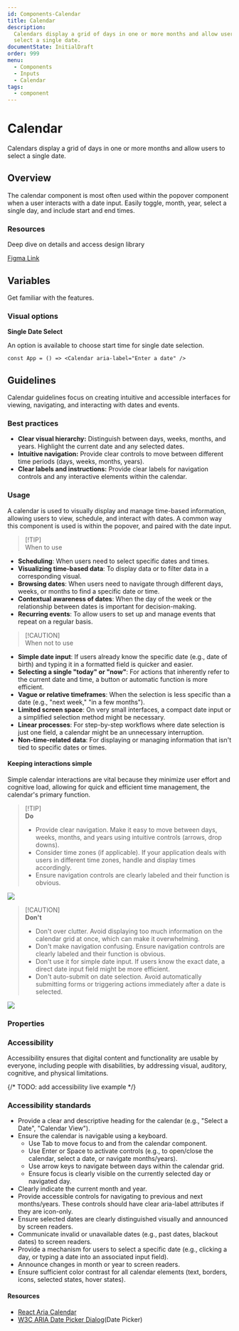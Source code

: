 ```yaml
---
id: Components-Calendar
title: Calendar
description:
  Calendars display a grid of days in one or more months and allow users to
  select a single date.
documentState: InitialDraft
order: 999
menu:
  - Components
  - Inputs
  - Calendar
tags:
  - component
---
```


# Calendar

Calendars display a grid of days in one or more months and allow users to select
a single date.

## Overview

The calendar component is most often used within the popover component when a
user interacts with a date input. Easily toggle, month, year, select a single
day, and include start and end times.

### Resources

Deep dive on details and access design library

[Figma Link](https://www.figma.com/design/AvtPX6g7OGGCRvNlatGOIY/NIMBUS-design-system?node-id=4292-15537&m=dev)

## Variables

Get familiar with the features.

### Visual options

**Single Date Select**

An option is available to choose start time for single date selection.

```jsx-live
const App = () => <Calendar aria-label="Enter a date" />
```

## Guidelines

Calendar guidelines focus on creating intuitive and accessible interfaces for
viewing, navigating, and interacting with dates and events.

### Best practices

- **Clear visual hierarchy:** Distinguish between days, weeks, months, and
  years. Highlight the current date and any selected dates.
- **Intuitive navigation:** Provide clear controls to move between different
  time periods (days, weeks, months, years).
- **Clear labels and instructions:** Provide clear labels for navigation
  controls and any interactive elements within the calendar.

### Usage

A calendar is used to visually display and manage time-based information,
allowing users to view, schedule, and interact with dates. A common way this
component is used is within the popover, and paired with the date input.

> [!TIP]\
> When to use

- **Scheduling**: When users need to select specific dates and times.
- **Visualizing time-based data**: To display data or to filter data in a
  corresponding visual.
- **Browsing dates**: When users need to navigate through different days, weeks,
  or months to find a specific date or time.
- **Contextual awareness of dates**: When the day of the week or the
  relationship between dates is important for decision-making.
- **Recurring events**: To allow users to set up and manage events that repeat
  on a regular basis.

> [!CAUTION]\
> When not to use

- **Simple date input**: If users already know the specific date (e.g., date of
  birth) and typing it in a formatted field is quicker and easier.
- **Selecting a single "today" or "now"**: For actions that inherently refer to
  the current date and time, a button or automatic function is more efficient.
- **Vague or relative timeframes**: When the selection is less specific than a
  date (e.g., "next week," "in a few months").
- **Limited screen space**: On very small interfaces, a compact date input or a
  simplified selection method might be necessary.
- **Linear processes**: For step-by-step workflows where date selection is just
  one field, a calendar might be an unnecessary interruption.
- **Non-time-related data**: For displaying or managing information that isn't
  tied to specific dates or times.

#### Keeping interactions simple

Simple calendar interactions are vital because they minimize user effort and
cognitive load, allowing for quick and efficient time management, the calendar's
primary function.

> [!TIP]\
> **Do**
>
> - Provide clear navigation. Make it easy to move between days, weeks, months,
>   and years using intuitive controls (arrows, drop downs).
> - Consider time zones (if applicable). If your application deals with users in
>   different time zones, handle and display times accordingly.
> - Ensure navigation controls are clearly labeled and their function is
>   obvious.

![](/images/calendar/calendar-interactions-do.png)

> [!CAUTION]\
> **Don't**
>
> - Don't over clutter. Avoid displaying too much information on the calendar
>   grid at once, which can make it overwhelming.
> - Don't make navigation confusing. Ensure navigation controls are clearly
>   labeled and their function is obvious.
> - Don't use it for simple date input. If users know the exact date, a direct
>   date input field might be more efficient.
> - Don't auto-submit on date selection. Avoid automatically submitting forms or
>   triggering actions immediately after a date is selected.

![](/images/calendar/calendar-interactions-dont.png)

### Properties

<PropsTable id="Calendar" />

### Accessibility

Accessibility ensures that digital content and functionality are usable by
everyone, including people with disabilities, by addressing visual, auditory,
cognitive, and physical limitations.

{/* TODO: add accessibility live example */}

### Accessibility standards

- Provide a clear and descriptive heading for the calendar (e.g., "Select a
  Date", "Calendar View").
- Ensure the calendar is navigable using a keyboard.
  - Use Tab to move focus to and from the calendar component.
  - Use Enter or Space to activate controls (e.g., to open/close the calendar,
    select a date, or navigate months/years).
  - Use arrow keys to navigate between days within the calendar grid.
  - Ensure focus is clearly visible on the currently selected day or navigated
    day.
- Clearly indicate the current month and year.
- Provide accessible controls for navigating to previous and next months/years.
  These controls should have clear aria-label attributes if they are icon-only.
- Ensure selected dates are clearly distinguished visually and announced by
  screen readers.
- Communicate invalid or unavailable dates (e.g., past dates, blackout dates) to
  screen readers.
- Provide a mechanism for users to select a specific date (e.g., clicking a day,
  or typing a date into an associated input field).
- Announce changes in month or year to screen readers.
- Ensure sufficient color contrast for all calendar elements (text, borders,
  icons, selected states, hover states).

#### Resources

- [React Aria Calendar](https://react-spectrum.adobe.com/react-aria/Calendar.html)
- [W3C ARIA Date Picker Dialog](https://www.w3.org/WAI/ARIA/apg/patterns/dialog-modal/examples/datepicker-dialog/#accessibilityfeatures)(Date
  Picker)

